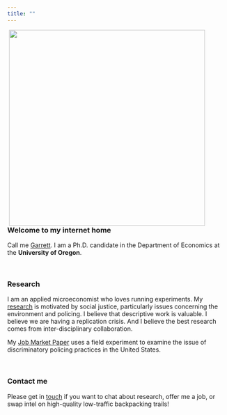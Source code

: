 ```yaml
---
title: ""
---
```


<img align="right" src="images/photos/profile_picture.jpeg" width = "450" HSPACE = "50">

### Welcome to my internet home

Call me [Garrett](bio.html). I am a Ph.D. candidate in the Department of Economics at the **University of Oregon**.

<br>

### Research

I am an applied microeconomist who loves running experiments. My [research](research.html) is motivated by social justice, particularly issues concerning the environment and policing. I believe that descriptive work is valuable. I believe we are having a replication crisis. And I believe the best research comes from inter-disciplinary collaboration.

My [Job Market Paper](papers/draft_officer_complaint_audit.pdf) uses a field experiment to examine the issue of discriminatory policing practices in the United States. 

<br>

### Contact me 

Please get in [touch](mailto:gos@uoregon.edu) if you want to chat about research, offer me a job, or swap intel on high-quality low-traffic backpacking trails!




